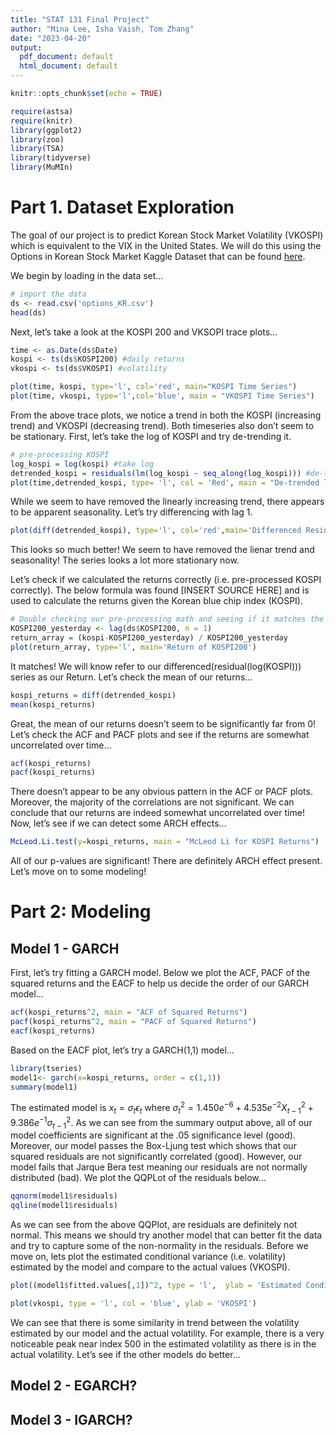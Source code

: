 ```yaml
---
title: "STAT 131 Final Project"
author: "Mina Lee, Isha Vaish, Tom Zhang"
date: "2023-04-20"
output:
  pdf_document: default
  html_document: default
---
```


```r
knitr::opts_chunk$set(echo = TRUE)

require(astsa)
require(knitr)
library(ggplot2)
library(zoo)
library(TSA)
library(tidyverse)
library(MuMIn)
```


# Part 1. Dataset Exploration
The goal of our project is to predict Korean Stock Market Volatility (VKOSPI) which is equivalent to the VIX in the United States. We will do this using the Options in Korean Stock Market Kaggle Dataset that can be found <a href=https://www.kaggle.com/datasets/ninetyninenewton/vkospi>here</a>. 

We begin by loading in the data set...
```r
# import the data
ds <- read.csv('options_KR.csv')
head(ds)
```

Next, let's take a look at the KOSPI 200 and VKSOPI trace plots...
```r
time <- as.Date(ds$Date) 
kospi <- ts(ds$KOSPI200) #daily returns
vkospi <- ts(ds$VKOSPI) #volatility

plot(time, kospi, type='l', col='red', main="KOSPI Time Series")
plot(time, vkospi, type='l',col='blue', main = "VKOSPI Time Series")
```

From the above trace plots, we notice a trend in both the KOSPI (increasing trend) and VKOSPI (decreasing trend). Both timeseries also don't seem to be stationary. First, let's take the log of KOSPI and try de-trending it. 

```r
# pre-processing KOSPI
log_kospi = log(kospi) #take log
detrended_kospi = residuals(lm(log_kospi ~ seq_along(log_kospi))) #de-trend
plot(time,detrended_kospi, type= 'l', col = 'Red', main = "De-trended log KOSPI", ylab = "residuals(log(KOSPI))")
```

While we seem to have removed the linearly increasing trend, there appears to be apparent seasonality. Let's try differencing with lag 1.
```r
plot(diff(detrended_kospi), type='l', col='red',main='Differenced Residual(log(KOSPI))', ylab = "Differenced Residual(log(KOSPI))")
```

This looks so much better! We seem to have removed the lienar trend and seasonality! The series looks a lot more stationary now.

Let's check if we calculated the returns correctly (i.e. pre-processed KOSPI correctly). The below formula was found [INSERT SOURCE HERE] and is used to calculate the returns given the Korean blue chip index (KOSPI).
```r
# Double checking our pre-processing math and seeing if it matches the formula!
KOSPI200_yesterday <- lag(ds$KOSPI200, n = 1)
return_array = (kospi-KOSPI200_yesterday) / KOSPI200_yesterday
plot(return_array, type='l', main='Return of KOSPI200')
```

It matches! We will know refer to our differenced(residual(log(KOSPI))) series as our Return. Let's check the mean of our returns...
```r
kospi_returns = diff(detrended_kospi)
mean(kospi_returns)
```

Great, the mean of our returns doesn't seem to be significantly far from 0! Let's check the ACF and PACF plots and see if the returns are somewhat uncorrelated over time...
```r
acf(kospi_returns)
pacf(kospi_returns)
```

There doesn't appear to be any obvious pattern in the ACF or PACF plots. Moreover, the majority of the correlations are not significant. We can conclude that our returns are indeed somewhat uncorrelated over time! Now, let's see if we can detect some ARCH effects...

```r
McLeod.Li.test(y=kospi_returns, main = "McLeod Li for KOSPI Returns")
```

All of our p-values are significant! There are definitely ARCH effect present. Let's move on to some modeling!

# Part 2: Modeling

## Model 1 - GARCH

First, let's try fitting a GARCH model. Below we plot the ACF, PACF of the squared returns and the EACF to help us decide the order of our GARCH model...
```r
acf(kospi_returns^2, main = "ACF of Squared Returns")
pacf(kospi_returns^2, main = "PACF of Squared Returns")
eacf(kospi_returns)
```
Based on the EACF plot, let's try a GARCH(1,1) model...
```r
library(tseries)
model1<- garch(x=kospi_returns, order = c(1,1))
summary(model1)
```

The estimated model is $x_t = \sigma_t\epsilon_t$ where $\sigma_t^2 = 1.450e^{-6} + 4.535e^{-2} X_{t-1}^2+9.386e^{-1}\sigma_{t-1}^2$. As we can see from the summary output above, all of our model coefficients are significant at the .05 significance level (good). Moreover, our model passes the Box-Ljung test which shows that our squared residuals are not significantly correlated (good). However, our model fails that Jarque Bera test meaning our residuals are not normally distributed (bad). We plot the QQPLot of the residuals below...

```r
qqnorm(model1$residuals)
qqline(model1$residuals)
```

As we can see from the above QQPlot, are residuals are definitely not normal. This means we should try another model that can better fit the data and try to capture some of the non-normality in the residuals. Before we move on, lets plot the estimated conditional variance (i.e. volatility) estimated by the model and compare to the actual values (VKOSPI).
```r
plot((model1$fitted.values[,1])^2, type = 'l',  ylab = 'Estimated Conditional Variance' ) #estimated volatility
```
```r
plot(vkospi, type = 'l', col = 'blue', ylab = 'VKOSPI')
```

We can see that there is some similarity in trend between the volatility estimated by our model and the actual volatility. For example, there is a very noticeable peak near index 500 in the estimated volatility as there is in the actual volatility. Let's see if the other models do better...

## Model 2 - EGARCH?

## Model 3 - IGARCH?



